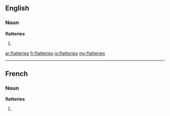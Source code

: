 ==English==

===Noun===
'''flatteries'''

# {{plural of|[[flattery]]}}

[[ar:flatteries]]
[[fr:flatteries]]
[[io:flatteries]]
[[my:flatteries]]

----
==French==

===Noun===
'''flatteries''' {{f}}

# {{plural of|[[flatterie]]|lang=fr}}
{{rfc-auto}}